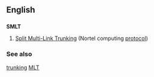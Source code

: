 ==English==
==={{initialism}}===
'''SMLT'''

#[[w:Split Multi-Link Trunking|Split Multi-Link Trunking]] (Nortel computing [[protocol]])

===See also===
[[trunking]]
[[MLT]]